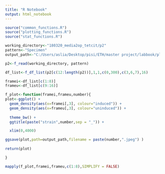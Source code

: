 ---
title: "R Notebook"
output: html_notebook
---

```{r}
source("common_functions.R")
source("plotting_functions.R")
source("stat_functions.R")

working_directory<-"180320_media2op_tetcit/p2"
pattern<-"Specimen"
output_path<-"C:/Users/aslia/Desktop/pisi/ETH/master project/labbook/plots/march18/180320_tetcit_checks"

p2<-f_read(working_directory, pattern)

df_list<-f_df_list(p2[c(12:length(p2))],1,1,c(0,300),c(3,6,7),16)
```


```{r}

framei<-df_list[c(1:8)]
frameu<-df_list[c(9:16)]

f_plot<-function(framei,frameu,number){
plot<-ggplot() +
  geom_density(aes(x=framei[,3], colour="induced")) +
  geom_density(aes(x=frameu[,3], colour="uninduced")) +
  
  theme_bw() +
  ggtitle(paste("strain",number,sep = "_")) +

  xlim(0,4000)

ggsave(plot,path=output_path,filename = paste(number,".jpeg") ) 
  
return(plot)

}

mapply(f_plot,framei,frameu,c(1:8),SIMPLIFY = FALSE)

```

